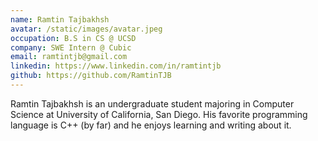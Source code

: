 ```yaml
---
name: Ramtin Tajbakhsh
avatar: /static/images/avatar.jpeg
occupation: B.S in CS @ UCSD
company: SWE Intern @ Cubic
email: ramtintjb@gmail.com
linkedin: https://www.linkedin.com/in/ramtintjb
github: https://github.com/RamtinTJB
---
```


Ramtin Tajbakhsh is an undergraduate student majoring in Computer Science at University of California, San Diego. His favorite programming language is C++ (by far) and he enjoys learning and writing about it.
